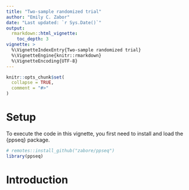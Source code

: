 ```yaml
---
title: "Two-sample randomized trial"
author: "Emily C. Zabor"
date: "Last updated: `r Sys.Date()`"
output: 
  rmarkdown::html_vignette:
    toc_depth: 3
vignette: >
  %\VignetteIndexEntry{Two-sample randomized trial}
  %\VignetteEngine{knitr::rmarkdown}
  %\VignetteEncoding{UTF-8}
---
```


```r
knitr::opts_chunk$set(
  collapse = TRUE,
  comment = "#>"
)
```

# Setup

To execute the code in this vignette, you first need to install and load the {ppseq} package.

```r
# remotes::install_github("zabore/ppseq")
library(ppseq)
```

# Introduction

